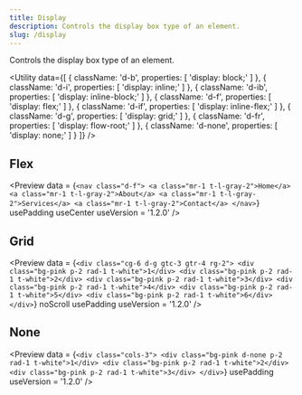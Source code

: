 ```yaml
---
title: Display
description: Controls the display box type of an element.
slug: /display
---
```



Controls the display box type of an element.

<Utility
  data={[
    {
      className: 'd-b',
      properties: [
        'display: block;'
      ]
    },
    {
      className: 'd-i',
      properties: [
        'display: inline;'
      ]
    },
    {
      className: 'd-ib',
      properties: [
        'display: inline-block;'
      ]
    },
    {
      className: 'd-f',
      properties: [
        'display: flex;'
      ]
    },
    {
      className: 'd-if',
      properties: [
        'display: inline-flex;'
      ]
    },
    {
      className: 'd-g',
      properties: [
        'display: grid;'
      ]
    },
    {
      className: 'd-fr',
      properties: [
        'display: flow-root;'
      ]
    },
    {
      className: 'd-none',
      properties: [
        'display: none;'
      ]
    }
  ]}
/>

## Flex

<Preview
  data = {`<nav class="d-f">
      <a class="mr-1 t-l-gray-2">Home</a>
      <a class="mr-1 t-l-gray-2">About</a>
      <a class="mr-1 t-l-gray-2">Services</a>
      <a class="mr-1 t-l-gray-2">Contact</a>
    </nav>`}
  usePadding
  useCenter
  useVersion = '1.2.0'
/>


## Grid

<Preview
  data = {`<div class="cg-6 d-g gtc-3 gtr-4 rg-2">
      <div class="bg-pink p-2 rad-1 t-white">1</div>
      <div class="bg-pink p-2 rad-1 t-white">2</div>
      <div class="bg-pink p-2 rad-1 t-white">3</div>
      <div class="bg-pink p-2 rad-1 t-white">4</div>
      <div class="bg-pink p-2 rad-1 t-white">5</div>
      <div class="bg-pink p-2 rad-1 t-white">6</div>
    </div>`}
  noScroll
  usePadding
  useVersion = '1.2.0'
/>

## None

<Preview
  data = {`<div class="cols-3">
      <div class="bg-pink d-none p-2 rad-1 t-white">1</div>
      <div class="bg-pink p-2 rad-1 t-white">2</div>
      <div class="bg-pink p-2 rad-1 t-white">3</div>
    </div>`}
  usePadding
  useVersion = '1.2.0'
/>